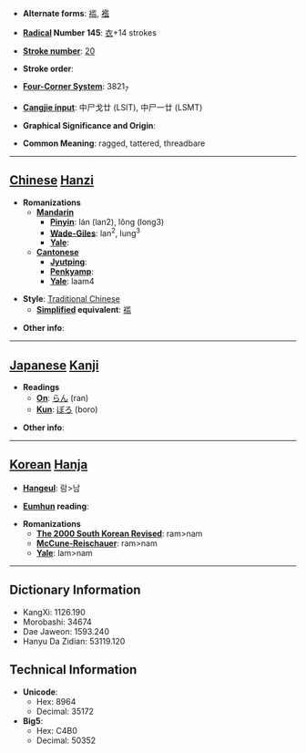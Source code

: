 * '''Alternate forms''': [[褴]], [[襤]]

* '''[[Wiktionary:Chinese radical index| Radical]] Number 145''': [[Wiktionary:Chinese radical index 衣|衣]]+14 strokes

* '''[[Wiktionary:Chinese total strokes index|Stroke number]]''': [[Wiktionary:Chinese total strokes index 20|20]]

* '''Stroke order''': 

* '''[[Wiktionary:Chinese four corner index|Four-Corner System]]''': 3821<sub>7</sub>

* '''[[Wiktionary:Chinese Cangjie index|Cangjie input]]''': 中尸戈廿 (LSIT), 中尸一廿 (LSMT)

* '''Graphical Significance and Origin''': 

* '''Common Meaning''': ragged, tattered, threadbare

----

== [[Chinese]] [[Hanzi]] ==

* '''Romanizations'''
** '''[[Mandarin]]'''
*** '''[[Pinyin]]''': lán (lan2), lǒng (long3)
*** '''[[Wade-Giles]]''': lan<sup>2</sup>, lung<sup>3</sup>
*** '''[[Yale]]''': 
** '''[[Cantonese]]'''
*** '''[[Jyutping]]''':
*** '''[[Penkyamp]]''': 
*** '''[[Yale]]''': laam4

* '''Style''': [[Traditional Chinese]] 
** '''[[Simplified Chinese|Simplified]] equivalent''': [[褴]]

* '''Other info''': 

----

== [[Japanese]] [[Kanji]] ==

* '''Readings'''
** '''[[On]]''': [[らん]] (ran)
** '''[[Kun]]''': [[ぼろ]] (boro)

* '''Other info''':  

----

== [[Korean]] [[Hanja]] ==

* '''[[Hangeul]]''': 람>남

* '''[[Eumhun]] reading''': 

* '''Romanizations'''
** '''[[The 2000 South Korean Revised Romanization|The 2000 South Korean Revised]]''': ram>nam
** '''[[McCune-Reischauer]]''': ram>nam
** '''[[Yale]]''': lam>nam

----

== Dictionary Information ==

* KangXi: 1126.190
* Morobashi: 34674
* Dae Jaweon: 1593.240
* Hanyu Da Zidian: 53119.120

== Technical Information ==

* '''Unicode''':
** Hex: 8964
** Decimal: 35172
* '''Big5''':
** Hex: C4B0
** Decimal: 50352